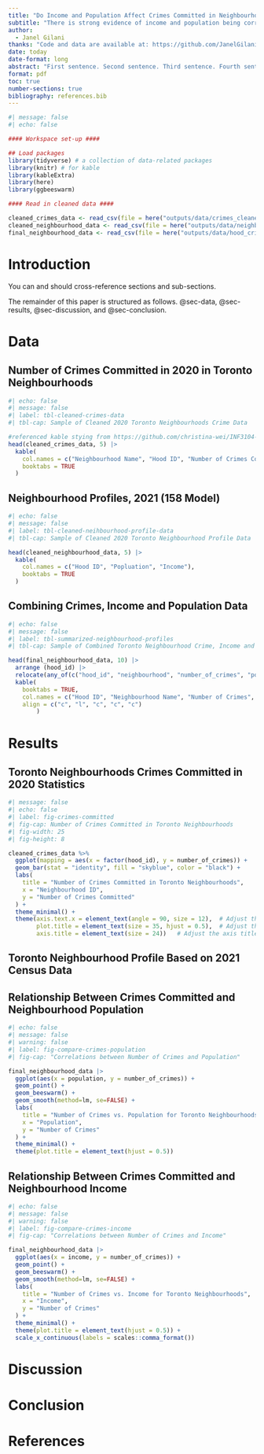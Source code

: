 ```yaml
---
title: "Do Income and Population Affect Crimes Committed in Neighbourhoods? An Analysis of the 2020 Toronto Crime Data"
subtitle: "There is strong evidence of income and population being correlated with the number of crimes committed in Toronto neighbourhoods."
author: 
  - Janel Gilani
thanks: "Code and data are available at: https://github.com/JanelGilani/spread-of-crimes-in-toronto"
date: today
date-format: long
abstract: "First sentence. Second sentence. Third sentence. Fourth sentence."
format: pdf
toc: true
number-sections: true
bibliography: references.bib
---
```


```r
#| message: false
#| echo: false

#### Workspace set-up ####

## Load packages
library(tidyverse) # a collection of data-related packages
library(knitr) # for kable
library(kableExtra)
library(here)
library(ggbeeswarm)

#### Read in cleaned data ####

cleaned_crimes_data <- read_csv(file = here("outputs/data/crimes_cleaned_data.csv"), show_col_types = FALSE)
cleaned_neighbourhood_data <- read_csv(file = here("outputs/data/neighbourhood_cleaned_data.csv"), show_col_types = FALSE)
final_neighbourhood_data <- read_csv(file = here("outputs/data/hood_crime_analysis_data.csv"), show_col_types = FALSE)
```


# Introduction

You can and should cross-reference sections and sub-sections.

The remainder of this paper is structured as follows. @sec-data, @sec-results, @sec-discussion, and @sec-conclusion.

# Data {#sec-data}

## Number of Crimes Committed in 2020 in Toronto Neighbourhoods

```r
#| echo: false
#| message: false
#| label: tbl-cleaned-crimes-data
#| tbl-cap: Sample of Cleaned 2020 Toronto Neighbourhoods Crime Data

#referenced kable stying from https://github.com/christina-wei/INF3104-1-Covid-Clinics/blob/main/outputs/paper/covid_clinics.qmd
head(cleaned_crimes_data, 5) |>
  kable(
    col.names = c("Neighbourhood Name", "Hood ID", "Number of Crimes Committed"),
    booktabs = TRUE
  )

```


## Neighbourhood Profiles, 2021 (158 Model)

```r
#| echo: false
#| message: false
#| label: tbl-cleaned-neihbourhood-profile-data
#| tbl-cap: Sample of Cleaned 2020 Toronto Neighbourhood Profile Data

head(cleaned_neighbourhood_data, 5) |>
  kable(
    col.names = c("Hood ID", "Popluation", "Income"),
    booktabs = TRUE
  )
```


## Combining Crimes, Income and Population Data

```r
#| echo: false
#| message: false
#| label: tbl-summarized-neighbourhood-profiles
#| tbl-cap: Sample of Combined Toronto Neighbourhood Crime, Income and Population Data

head(final_neighbourhood_data, 10) |>
  arrange (hood_id) |>
  relocate(any_of(c("hood_id", "neighbourhood", "number_of_crimes", "population", "income"))) |>
  kable(
    booktabs = TRUE,
    col.names = c("Hood ID", "Neighbourhood Name", "Number of Crimes", "Population", "Income"),
    align = c("c", "l", "c", "c", "c")
        )
```


# Results {#sec-results}

## Toronto Neighbourhoods Crimes Committed in 2020 Statistics

```r
#| message: false
#| echo: false
#| label: fig-crimes-committed
#| fig-cap: Number of Crimes Committed in Toronto Neighbourhoods
#| fig-width: 25
#| fig-height: 8

cleaned_crimes_data %>%
  ggplot(mapping = aes(x = factor(hood_id), y = number_of_crimes)) +
  geom_bar(stat = "identity", fill = "skyblue", color = "black") +
  labs(
    title = "Number of Crimes Committed in Toronto Neighbourhoods",
    x = "Neighbourhood ID",
    y = "Number of Crimes Committed"
  ) +
  theme_minimal() +
  theme(axis.text.x = element_text(angle = 90, size = 12),  # Adjust the font size of x-axis labels
        plot.title = element_text(size = 35, hjust = 0.5),  # Adjust the title font size
        axis.title = element_text(size = 24))   # Adjust the axis title font size
```

## Toronto Neighbourhood Profile Based on 2021 Census Data

## Relationship Between Crimes Committed and Neighbourhood Population

```r
#| echo: false
#| message: false
#| warning: false
#| label: fig-compare-crimes-population
#| fig-cap: "Correlations between Number of Crimes and Population"

final_neighbourhood_data |>
  ggplot(aes(x = population, y = number_of_crimes)) + 
  geom_point() +
  geom_beeswarm() +
  geom_smooth(method=lm, se=FALSE) + 
  labs(
    title = "Number of Crimes vs. Population for Toronto Neighbourhoods",
    x = "Population",
    y = "Number of Crimes"
  ) +
  theme_minimal() +
  theme(plot.title = element_text(hjust = 0.5)) 

```

## Relationship Between Crimes Committed and Neighbourhood Income

```r
#| echo: false
#| message: false
#| warning: false
#| label: fig-compare-crimes-income
#| fig-cap: "Correlations between Number of Crimes and Income"

final_neighbourhood_data |>
  ggplot(aes(x = income, y = number_of_crimes)) + 
  geom_point() +
  geom_beeswarm() +
  geom_smooth(method=lm, se=FALSE) + 
  labs(
    title = "Number of Crimes vs. Income for Toronto Neighbourhoods",
    x = "Income",
    y = "Number of Crimes"
  ) +
  theme_minimal() +
  theme(plot.title = element_text(hjust = 0.5)) +
  scale_x_continuous(labels = scales::comma_format()) 

```

# Discussion {#sec-discussion}

# Conclusion {#sec-conclusion}

\newpage

# References
